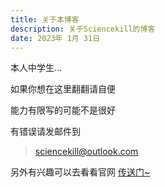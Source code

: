 ```yaml
---
title: 关于本博客
description: 关于Sciencekill的博客
date: 2023年 1月 31日
---
```


本人中学生...

如果你想在这里翻翻请自便

能力有限写的可能不是很好

有错误请发邮件到 

> sciencekill@outlook.com

另外有兴趣可以去看看官网 [传送门~](https://sciencekill.netlify.app)